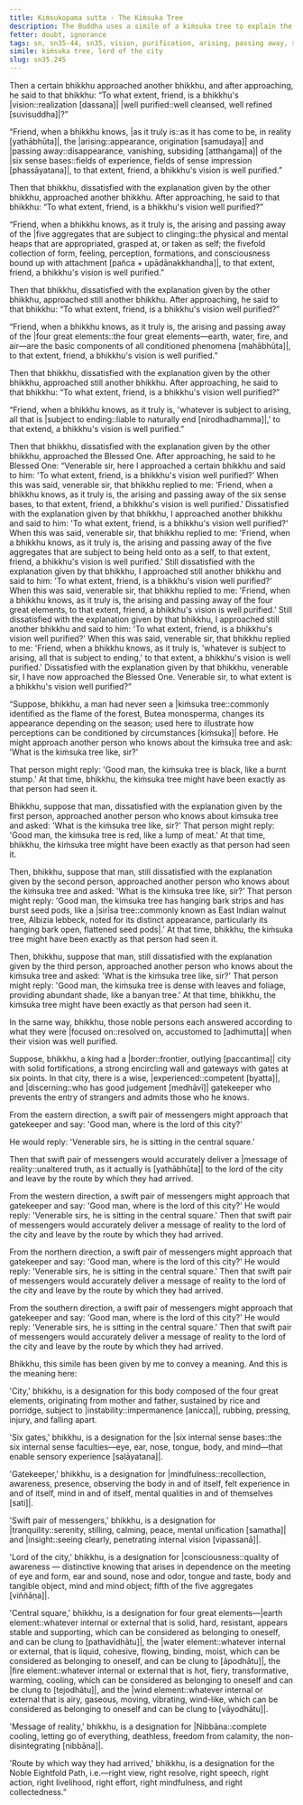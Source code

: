 ```yaml
---
title: Kiṁsukopama sutta - The Kiṁsuka Tree
description: The Buddha uses a simile of a kiṁsuka tree to explain the different perspectives of the bhikkhus on the purification of vision. He then shares a simile of a lord of the city to share the importance of the Noble Eightfold Path.
fetter: doubt, ignorance
tags: sn, sn35-44, sn35, vision, purification, arising, passing away, six sense bases, five aggregates, four great elements, earth, water, fire, air, cessation, ending, perception, consciousness, noble eightfold path, Nibbāna, mindfulness, tranquility, insight, simile
simile: kiṁsuka tree, lord of the city
slug: sn35.245
---
```


Then a certain bhikkhu approached another bhikkhu, and after approaching, he said to that bhikkhu: “To what extent, friend, is a bhikkhu's |vision::realization [dassana]| |well purified::well cleansed, well refined [suvisuddha]|?”

“Friend, when a bhikkhu knows, |as it truly is::as it has come to be, in reality [yathābhūta]|, the |arising::appearance, origination [samudaya]| and |passing away::disappearance, vanishing, subsiding [atthaṅgama]| of the |six sense bases::fields of experience, fields of sense impression [phassāyatana]|, to that extent, friend, a bhikkhu's vision is well purified.”

Then that bhikkhu, dissatisfied with the explanation given by the other bhikkhu, approached another bhikkhu. After approaching, he said to that bhikkhu: “To what extent, friend, is a bhikkhu's vision well purified?”

“Friend, when a bhikkhu knows, as it truly is, the arising and passing away of the |five aggregates that are subject to clinging::the physical and mental heaps that are appropriated, grasped at, or taken as self; the fivefold collection of form, feeling, perception, formations, and consciousness bound up with attachment [pañca + upādānakkhandha]|, to that extent, friend, a bhikkhu's vision is well purified.”

Then that bhikkhu, dissatisfied with the explanation given by the other bhikkhu, approached still another bhikkhu. After approaching, he said to that bhikkhu: “To what extent, friend, is a bhikkhu's vision well purified?”

“Friend, when a bhikkhu knows, as it truly is, the arising and passing away of the |four great elements::the four great elements—earth, water, fire, and air—are the basic components of all conditioned phenomena [mahābhūta]|, to that extent, friend, a bhikkhu's vision is well purified.”

Then that bhikkhu, dissatisfied with the explanation given by the other bhikkhu, approached still another bhikkhu. After approaching, he said to that bhikkhu: “To what extent, friend, is a bhikkhu's vision well purified?”

“Friend, when a bhikkhu knows, as it truly is, 'whatever is subject to arising, all that is |subject to ending::liable to naturally end [nirodhadhamma]|,' to that extend, a bhikkhu's vision is well purified.”

Then that bhikkhu, dissatisfied with the explanation given by the other bhikkhu, approached the Blessed One. After approaching, he said to he Blessed One: “Venerable sir, here I approached a certain bhikkhu and said to him: 'To what extent, friend, is a bhikkhu's vision well purified?' When this was said, venerable sir, that bhikkhu replied to me: 'Friend, when a bhikkhu knows, as it truly is, the arising and passing away of the six sense bases, to that extent, friend, a bhikkhu's vision is well purified.' Dissatisfied with the explanation given by that bhikkhu, I approached another bhikkhu and said to him: 'To what extent, friend, is a bhikkhu's vision well purified?' When this was said, venerable sir, that bhikkhu replied to me: 'Friend, when a bhikkhu knows, as it truly is, the arising and passing away of the five aggregates that are subject to being held onto as a self, to that extent, friend, a bhikkhu's vision is well purified.' Still dissatisfied with the explanation given by that bhikkhu, I approached still another bhikkhu and said to him: 'To what extent, friend, is a bhikkhu's vision well purified?' When this was said, venerable sir, that bhikkhu replied to me: 'Friend, when a bhikkhu knows, as it truly is, the arising and passing away of the four great elements, to that extent, friend, a bhikkhu's vision is well purified.' Still dissatisfied with the explanation given by that bhikkhu, I approached still another bhikkhu and said to him: 'To what extent, friend, is a bhikkhu's vision well purified?' When this was said, venerable sir, that bhikkhu replied to me: 'Friend, when a bhikkhu knows, as it truly is, 'whatever is subject to arising, all that is subject to ending,' to that extent, a bhikkhu's vision is well purified.' Dissatisfied with the explanation given by that bhikkhu, venerable sir, I have now approached the Blessed One. Venerable sir, to what extent is a bhikkhu's vision well purified?”

“Suppose, bhikkhu, a man had never seen a |kiṁsuka tree::commonly identified as the flame of the forest, Butea monosperma, changes its appearance depending on the season; used here to illustrate how perceptions can be conditioned by circumstances [kiṁsuka]| before. He might approach another person who knows about the kiṁsuka tree and ask: 'What is the kiṁsuka tree like, sir?'

That person might reply: 'Good man, the kiṁsuka tree is black, like a burnt stump.' At that time, bhikkhu, the kiṁsuka tree might have been exactly as that person had seen it.

Bhikkhu, suppose that man, dissatisfied with the explanation given by the first person, approached another person who knows about kiṁsuka tree and asked: 'What is the kiṁsuka tree like, sir?' That person might reply: 'Good man, the kiṁsuka tree is red, like a lump of meat.' At that time, bhikkhu, the kiṁsuka tree might have been exactly as that person had seen it.

Then, bhikkhu, suppose that man, still dissatisfied with the explanation given by the second person, approached another person who knows about the kiṁsuka tree and asked: 'What is the kiṁsuka tree like, sir?' That person might reply: 'Good man, the kiṁsuka tree has hanging bark strips and has burst seed pods, like a |sirīsa tree::commonly known as East Indian walnut tree, Albizia lebbeck, noted for its distinct appearance, particularly its hanging bark open, flattened seed pods|.' At that time, bhikkhu, the kiṁsuka tree might have been exactly as that person had seen it.

Then, bhikkhu, suppose that man, still dissatisfied with the explanation given by the third person, approached another person who knows about the kiṁsuka tree and asked: 'What is the kiṁsuka tree like, sir?' That person might reply: 'Good man, the kiṁsuka tree is dense with leaves and foliage, providing abundant shade, like a banyan tree.' At that time, bhikkhu, the kiṁsuka tree might have been exactly as that person had seen it.

In the same way, bhikkhu, those noble persons each answered according to what they were |focused on::resolved on, accustomed to [adhimutta]| when their vision was well purified.

Suppose, bhikkhu, a king had a |border::frontier, outlying [paccantima]| city with solid fortifications, a strong encircling wall and gateways with gates at six points. In that city, there is a wise, |experienced::competent [byatta]|, and |discerning::who has good judgement [medhāvī]| gatekeeper who prevents the entry of strangers and admits those who he knows.

From the eastern direction, a swift pair of messengers might approach that gatekeeper and say: 'Good man, where is the lord of this city?'

He would reply: 'Venerable sirs, he is sitting in the central square.'

Then that swift pair of messengers would accurately deliver a |message of reality::unaltered truth, as it actually is [yathābhūta]| to the lord of the city and leave by the route by which they had arrived.

From the western direction, a swift pair of messengers might approach that gatekeeper and say: 'Good man, where is the lord of this city?' He would reply: 'Venerable sirs, he is sitting in the central square.' Then that swift pair of messengers would accurately deliver a message of reality to the lord of the city and leave by the route by which they had arrived.

From the northern direction, a swift pair of messengers might approach that gatekeeper and say: 'Good man, where is the lord of this city?' He would reply: 'Venerable sirs, he is sitting in the central square.' Then that swift pair of messengers would accurately deliver a message of reality to the lord of the city and leave by the route by which they had arrived.

From the southern direction, a swift pair of messengers might approach that gatekeeper and say: 'Good man, where is the lord of this city?' He would reply: 'Venerable sirs, he is sitting in the central square.' Then that swift pair of messengers would accurately deliver a message of reality to the lord of the city and leave by the route by which they had arrived.

Bhikkhu, this simile has been given by me to convey a meaning. And this is the meaning here:

'City,' bhikkhu, is a designation for this body composed of the four great elements, originating from mother and father, sustained by rice and porridge, subject to |instability::impermanence [anicca]|, rubbing, pressing, injury, and falling apart.

'Six gates,' bhikkhu, is a designation for the |six internal sense bases::the six internal sense faculties—eye, ear, nose, tongue, body, and mind—that enable sensory experience [saḷāyatana]|.

'Gatekeeper,' bhikkhu, is a designation for |mindfulness::recollection, awareness, presence, observing the body in and of itself, felt experience in and of itself, mind in and of itself, mental qualities in and of themselves [sati]|.

'Swift pair of messengers,' bhikkhu, is a designation for |tranquility::serenity, stilling, calming, peace, mental unification [samatha]| and |insight::seeing clearly, penetrating internal vision [vipassanā]|.

'Lord of the city,' bhikkhu, is a designation for |consciousness::quality of awareness — distinctive knowing that arises in dependence on the meeting of eye and form, ear and sound, nose and odor, tongue and taste, body and tangible object, mind and mind object; fifth of the five aggregates [viññāṇa]|.

'Central square,' bhikkhu, is a designation for four great elements—|earth element::whatever internal or external that is solid, hard, resistant, appears stable and supporting, which can be considered as belonging to oneself, and can be clung to [pathavīdhātu]|, the |water element::whatever internal or external, that is liquid, cohesive, flowing, binding, moist, which can be considered as belonging to oneself, and can be clung to [āpodhātu]|, the |fire element::whatever internal or external that is hot, fiery, transformative, warming, cooling, which can be considered as belonging to oneself and can be clung to [tejodhātu]|, and the |wind element::whatever internal or external that is airy, gaseous, moving, vibrating, wind-like, which can be considered as belonging to oneself and can be clung to [vāyodhātu]|.

'Message of reality,' bhikkhu, is a designation for |Nibbāna::complete cooling, letting go of everything, deathless, freedom from calamity, the non-disintegrating [nibbāna]|.

'Route by which way they had arrived,' bhikkhu, is a designation for the Noble Eightfold Path, i.e.—right view, right resolve, right speech, right action, right livelihood, right effort, right mindfulness, and right collectedness.”